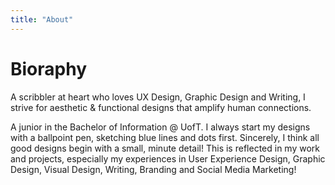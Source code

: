 ```yaml
---
title: "About"
---
```


# Bioraphy

A scribbler at heart who loves UX Design, Graphic Design and Writing, I strive for aesthetic & functional designs that amplify human connections.

A junior in the Bachelor of Information @ UofT. I always start my designs with a ballpoint pen, sketching blue lines and dots first. Sincerely, I think all good designs begin with a small, minute detail! This is reflected in my work and projects, especially my experiences in User Experience Design, Graphic Design, Visual Design, Writing, Branding and Social Media Marketing!